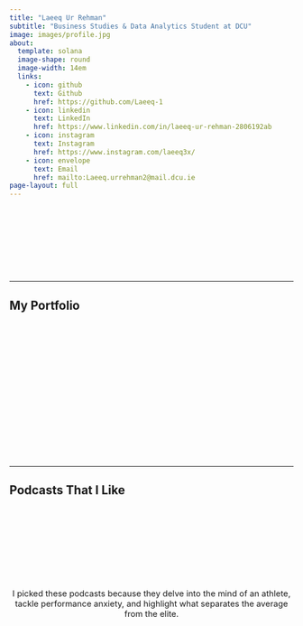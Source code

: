```yaml
---
title: "Laeeq Ur Rehman"
subtitle: "Business Studies & Data Analytics Student at DCU"
image: images/profile.jpg
about:
  template: solana
  image-shape: round
  image-width: 14em
  links:
    - icon: github
      text: Github
      href: https://github.com/Laeeq-1
    - icon: linkedin
      text: LinkedIn
      href: https://www.linkedin.com/in/laeeq-ur-rehman-2806192ab
    - icon: instagram
      text: Instagram
      href: https://www.instagram.com/laeeq3x/
    - icon: envelope
      text: Email
      href: mailto:Laeeq.urrehman2@mail.dcu.ie
page-layout: full
---
```


<style>
.fade-in {
  opacity: 0;
  animation: fadeIn 1.2s ease-in forwards;
}

@keyframes fadeIn {
  to { opacity: 1; }
}

.project-container, .podcast-container {
  display: flex;
  justify-content: center;
  gap: 20px;
  flex-wrap: wrap;
  margin-top: 30px;
}

.project-container img, .podcast-container iframe {
  width: 100%;
  max-width: 350px;
  border-radius: 12px;
  transition: transform 0.3s ease;
}

.project-container img:hover {
  transform: translateY(-10px);
}

.project-title {
  font-weight: bold;
  margin-top: 10px;
}

.contact-section {
  text-align: center;
  margin-top: 50px;
  font-size: 1.1em;
}

.contact-section a {
  display: inline-block;
  margin: 10px;
  text-decoration: none;
}
</style>

<div class="fade-in" style="text-align: center; margin-bottom: 30px;">
  <p>
    Welcome! I'm a final-year Business Studies student at DCU, specialising in Data Analytics.  
    I lead on and off the field — as a club & university cricket captain, speaker, and coder.  
    Below are highlights from my academic journey, cricket life, and startup projects.
  </p>
</div>

---

##  My Portfolio

<div class="fade-in" style="text-align: center;">
  <table class="caption-top table">
  <thead>
  <tr class="header">
  <th style="text-align: center;">
    <a href="projects/academic.html">
      <img src="images/dairygold.png" style="width: 300px; height: 200px; object-fit: cover; border-radius: 0;">
      <div class="project-title">Academic Projects</div>
    </a>
  </th>
  <th style="text-align: center;">
    <a href="projects/cricket-journey.html">
      <img src="images/cricket.jpg" style="width: 300px; height: 200px; object-fit: cover; border-radius: 0;">
      <div class="project-title">Cricket Journey</div>
    </a>
  </th>
  <th style="text-align: center;">
    <a href="projects/EVCIM.html">
      <img src="images/weights.jpg" style="width: 300px; height: 200px; object-fit: cover; border-radius: 0;">
      <div class="project-title">EVCIM: Recycled Weights</div>
    </a>
  </th>
  </tr>
  </thead>
  </table>
</div>

---

## Podcasts That I Like


<div class="fade-in">
  <div class="podcast-container">
    <iframe src="https://www.youtube.com/embed/QOsHNL6V8O8" frameborder="0" allowfullscreen></iframe>
    <iframe src="https://www.youtube.com/embed/fJGYxQEpv6o" frameborder="0" allowfullscreen></iframe>
    <iframe src="https://www.youtube.com/embed/VSceuiPBpxY" frameborder="0" allowfullscreen></iframe>
  </div>
</div>

<div style="text-align: center; margin-top: 20px; max-width: 700px; margin-left: auto; margin-right: auto; font-size: 1.05em;">
  I picked these podcasts because they delve into the mind of an athlete, tackle performance anxiety, and highlight what separates the average from the elite. 
</div>

